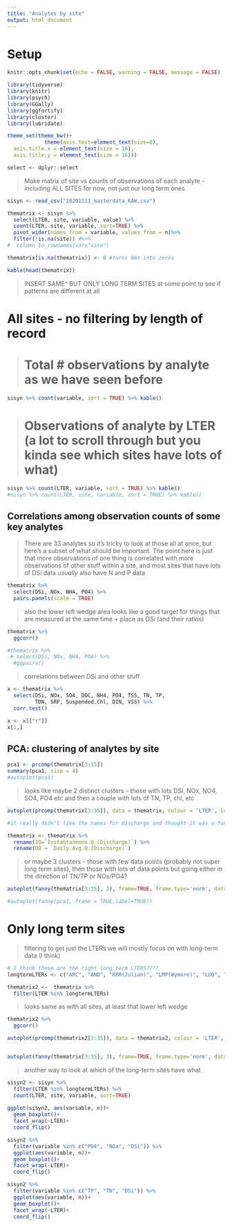 ```yaml
---
title: "Analytes by site"
output: html_document
---
```


# Setup

```r

knitr::opts_chunk$set(echo = FALSE, warning = FALSE, message = FALSE)

library(tidyverse)
library(knitr)
library(psych)
library(GGally)
library(ggfortify)
library(cluster)
library(lubridate)

theme_set(theme_bw()+
            theme(axis.text=element_text(size=8),
  axis.title.x = element_text(size = 16),
  axis.title.y = element_text(size = 16)))

select <- dplyr::select
```


> Make matrix of site vs counts of observations of each analyte - including ALL SITES for now, not just our long term ones

```r

sisyn <- read_csv("20201111_masterdata_RAW.csv")

thematrix <- sisyn %>%
  select(LTER, site, variable, value) %>%
  count(LTER, site, variable, sort=TRUE) %>% 
  pivot_wider(names_from = variable, values_from = n)%>% 
  filter(!is.na(site)) #%>% 
#  column_to_rownames(var="site")

thematrix[is.na(thematrix)] <- 0 #turns NAs into zeros

kable(head(thematrix))

```

>INSERT SAME^ BUT ONLY LONG TERM SITES at some point to see if patterns are different at all

# All sites - no filtering by length of record

> # Total # observations by analyte as we have seen before

```r
sisyn %>% count(variable, sort = TRUE) %>% kable()
```

> # Observations of analyte by LTER (a lot to scroll through but you kinda see which sites have lots of what)

```r
sisyn %>% count(LTER, variable, sort = TRUE) %>% kable()
#sisyn %>% count(LTER, site, variable, sort = TRUE) %>% kable()

```

## Correlations among observation counts of some key analytes

> There are 33 analytes so it's tricky to look at those all at once, but here's a subset of what should be important. The point here is just that more observations of one thing is correlated with more observations of other stuff within a site, and most sites that have lots of DSi data *usually* also have N and P data

```r
thematrix %>% 
  select(DSi, NOx, NH4, PO4) %>% 
  pairs.panels(scale = TRUE)
```

> also the lower left wedge area looks like a good target for things that are measured at the same time + place as DSi (and their ratios)

```r
thematrix %>% 
  ggcorr()

#thematrix %>% 
 # select(DSi, NOx, NH4, PO4) %>% 
  #ggpairs()
```

> correlations between DSi and other stuff

```r
x <- thematrix %>% 
  select(DSi, NOx, SO4, DOC, NH4, PO4, TSS, TN, TP,
         TDN, SRP, Suspended.Chl, DIN, VSS) %>% 
  corr.test()

x <- x[["r"]]
x[1,]

```


## PCA: clustering of analytes by site

```r
pca1 <- prcomp(thematrix[3:35])
summary(pca1, size = 4)
#autoplot(pca1)
```

> looks like maybe 2 distinct clusters - those with lots DSi, NOx, NO4, SO4, PO4 etc and then a couple with lots of TN, TP, chl, etc

```r
autoplot(prcomp(thematrix[3:35]), data = thematrix, colour = 'LTER', loadings=TRUE, loadings.label=TRUE, size = 4)

#it really didn't like the names for discharge and thought it was a function

thematrix <- thematrix %>% 
  rename(IQ=`Instantaneous.Q.(Discharge)`) %>% 
  rename(DQ = `Daily.Avg.Q.(Discharge)`)
```

> or maybe 3 clusters - those with few data points (probably not super long term sites), then those with lots of data points but going either in the direction of TN/TP or NOx/PO4?

```r
autoplot(fanny(thematrix[3:35], 3), frame=TRUE, frame.type='norm', data = thematrix, size = 4)

#autoplot(fanny(pca1, frame = TRUE,label=TRUE))

```


# Only long term sites

> filtering to get just the LTERs we will mostly focus on with long-term data (I think)

```r

# I think these are the right long term LTERS????
longtermLTERs <- c("ARC", "AND", "KRR(Julian)", "LMP(Wymore)", "LUQ", "MCM", "NWT", "Sagehen(Sullivan)", "UMR(Jankowski)")

thematrix2 <-  thematrix %>%
  filter(LTER %in% longtermLTERs)

```

> looks same as with all sites, at least that lower left wedge

```r
thematrix2 %>% 
  ggcorr()
```


```r

autoplot(prcomp(thematrix2[3:35]), data = thematrix2, colour = 'LTER', loadings=TRUE, loadings.label=TRUE, size = 4)


autoplot(fanny(thematrix[3:35], 3), frame=TRUE, frame.type='norm', data = thematrix, size = 4)
```

> another way to look at which of the long-term sites have what

```r

sisyn2 <- sisyn %>% 
  filter(LTER %in% longtermLTERs) %>% 
  count(LTER, site, variable, sort=TRUE)
  
ggplot(sisyn2, aes(variable, n))+
  geom_boxplot()+
  facet_wrap(~LTER)+
  coord_flip()

sisyn2 %>% 
  filter(variable %in% c("PO4", "NOx", "DSi")) %>% 
  ggplot(aes(variable, n))+
  geom_boxplot()+
  facet_wrap(~LTER)+
  coord_flip()

sisyn2 %>% 
  filter(variable %in% c("TP", "TN", "DSi")) %>% 
  ggplot(aes(variable, n))+
  geom_boxplot()+
  facet_wrap(~LTER)+
  coord_flip()


```

```r
```


```r
```


```r
```


```r
```


